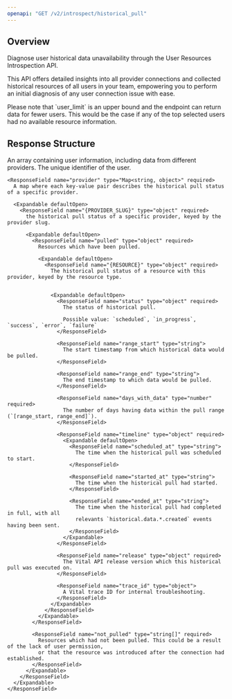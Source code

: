 ```yaml
---
openapi: "GET /v2/introspect/historical_pull"
---
```



## Overview

Diagnose user historical data unavailability through the User Resources Introspection API.

This API offers detailed insights into all provider connections and collected historical resources of all users in your team,
empowering you to perform an initial diagnosis of any user connection issue with ease.

<Warning>
Please note that `user_limit` is an upper bound and the endpoint can return data for fewer users.
This would be the case if any of the top selected users had no available resource information.
</Warning>

## Response Structure

<ResponseField name="data" type="object[]" required>
  An array containing user information, including data from different providers.

  <Expandable defaultOpen>
    <ResponseField name="user_id" type="string" required>
      The unique identifier of the user.
    </ResponseField>

    <ResponseField name="provider" type="Map<string, object>" required>
      A map where each key-value pair describes the historical pull status of a specific provider.

      <Expandable defaultOpen>
        <ResponseField name="{PROVIDER_SLUG}" type="object" required>
          the historical pull status of a specific provider, keyed by the provider slug.

          <Expandable defaultOpen>
            <ResponseField name="pulled" type="object" required>
              Resources which have been pulled.

              <Expandable defaultOpen>
                <ResponseField name="{RESOURCE}" type="object" required>
                  The historical pull status of a resource with this provider, keyed by the resource type.

                  
                  <Expandable defaultOpen>
                    <ResponseField name="status" type="object" required>
                      The status of historical pull.

                      Possible value: `scheduled`, `in_progress`, `success`, `error`, `failure`
                    </ResponseField>

                    <ResponseField name="range_start" type="string">
                      The start timestamp from which historical data would be pulled.
                    </ResponseField>

                    <ResponseField name="range_end" type="string">
                      The end timestamp to which data would be pulled.
                    </ResponseField>

                    <ResponseField name="days_with_data" type="number" required>
                      The number of days having data within the pull range (`[range_start, range_end]`).
                    </ResponseField>

                    <ResponseField name="timeline" type="object" required>
                      <Expandable defaultOpen>
                        <ResponseField name="scheduled_at" type="string">
                          The time when the historical pull was scheduled to start.
                        </ResponseField>

                        <ResponseField name="started_at" type="string">
                          The time when the historical pull had started.
                        </ResponseField>

                        <ResponseField name="ended_at" type="string">
                          The time when the historical pull had completed in full, with all
                          relevants `historical.data.*.created` events having been sent.
                        </ResponseField>
                      </Expandable>
                    </ResponseField>

                    <ResponseField name="release" type="object" required>
                      The Vital API release version which this historical pull was executed on.
                    </ResponseField>

                    <ResponseField name="trace_id" type="object">
                      A Vital trace ID for internal troubleshooting.
                    </ResponseField>
                  </Expandable>     
                </ResponseField>
              </Expandable>              
            </ResponseField>

            <ResponseField name="not_pulled" type="string[]" required>
              Resources which had not been pulled. This could be a result of the lack of user permission,
              or that the resource was introduced after the connection had established.
            </ResponseField>
          </Expandable>
        </ResponseField>
      </Expandable>
    </ResponseField>
  </Expandable>
</ResponseField>

